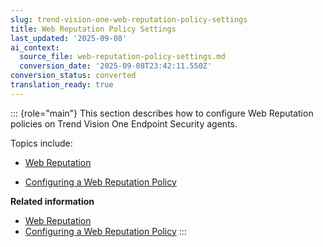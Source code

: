 ```yaml
---
slug: trend-vision-one-web-reputation-policy-settings
title: Web Reputation Policy Settings
last_updated: '2025-09-08'
ai_context:
  source_file: web-reputation-policy-settings.md
  conversion_date: '2025-09-08T23:42:11.550Z'
conversion_status: converted
translation_ready: true
---
```


::: {role="main"}
This section describes how to configure Web Reputation policies on Trend Vision One Endpoint Security agents.

Topics include:

- [Web Reputation](web-reputation-apex.mdx)

- [Configuring a Web Reputation Policy](configuring-web-reputation-policy.mdx)

**Related information**

- [Web Reputation](web-reputation-apex.mdx)
- [Configuring a Web Reputation Policy](configuring-web-reputation-policy.mdx)
:::
